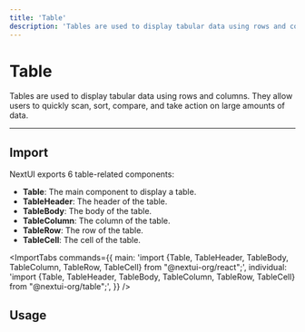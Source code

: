```yaml
---
title: 'Table'
description: 'Tables are used to display tabular data using rows and columns. They allow users to quickly scan, sort, compare, and take action on large amounts of data.'
---
```



# Table

Tables are used to display tabular data using rows and columns. They allow users to quickly scan, sort, compare, and take action on large amounts of data.
<ComponentLinks component="table" reactHook="useTable" />

---

## Import

NextUI exports 6 table-related components:

- **Table**: The main component to display a table.
- **TableHeader**: The header of the table.
- **TableBody**: The body of the table.
- **TableColumn**: The column of the table.
- **TableRow**: The row of the table.
- **TableCell**: The cell of the table.

<ImportTabs
  commands={{
    main: 'import {Table, TableHeader, TableBody, TableColumn, TableRow, TableCell} from "@nextui-org/react";',
    individual:
      'import {Table, TableHeader, TableBody, TableColumn, TableRow, TableCell} from "@nextui-org/table";',
  }}
/>

## Usage

<CodeDemo title="Usage" files={tableContent.usage} />


